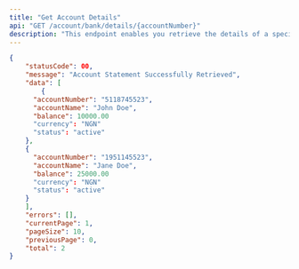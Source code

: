 ```yaml
---
title: "Get Account Details"
api: "GET /account/bank/details/{accountNumber}"
description: "This endpoint enables you retrieve the details of a specific bank account"
---
```


<ParamField header="requestId" type="string" required />
<ParamField query="page" type="integer" required></ParamField>
<ParamField query="pageSize" type="integer" required></ParamField>
<ParamField path="accountNumber" type="string" required></ParamField>

<ResponseExample>

```json
{
	"statusCode": 00,
	"message": "Account Statement Successfully Retrieved",
	"data": [
		{
      "accountNumber": "5118745523",
      "accountName": "John Doe",
      "balance": 10000.00
      "currency": "NGN"
      "status": "active"
    },
    {
      "accountNumber": "1951145523",
      "accountName": "Jane Doe",
      "balance": 25000.00
      "currency": "NGN"
      "status": "active"
    }
	],
	"errors": [],
	"currentPage": 1,
	"pageSize": 10,
	"previousPage": 0,
	"total": 2
}
```

</ResponseExample>

